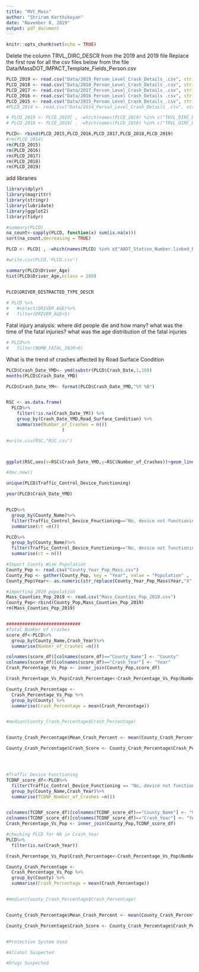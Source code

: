 ---
title: "MVC_Mass"
author: "Shriram Karthikeyan"
date: "November 8, 2019"
output: pdf_document
---

```{r setup, include=FALSE}
knitr::opts_chunk$set(echo = TRUE)
```

Delete the column TRVL_DIRC_DESCR from the 2019 and 2019 file
Replace the first row for all the csv files below from the file Data/MassDOT_IMPACT_Template_Fields_Person.csv
```{r}
PLCD_2019 <- read.csv("Data/2019_Person_Level_Crash_Details_.csv", stringsAsFactors=FALSE)
PLCD_2018 <- read.csv("Data/2018_Person_Level_Crash_Details_.csv", stringsAsFactors=FALSE)
PLCD_2017 <- read.csv("Data/2017_Person_Level_Crash_Details_.csv", stringsAsFactors=FALSE)
PLCD_2016 <- read.csv("Data/2016_Person_Level Crash_Details .csv", stringsAsFactors=FALSE)
PLCD_2015 <- read.csv("Data/2015_Person_Level_Crash_Details_.csv", stringsAsFactors=FALSE)
#PLCD_2014 <- read.csv("Data/2014_Person_Level_Crash_Details_.csv", stringsAsFactors=FALSE)

```


```{r}
# PLCD_2019 <- PLCD_2019[ , -which(names(PLCD_2019) %in% c("TRVL_DIRC_DESCR"))]
# PLCD_2018 <- PLCD_2018[ , -which(names(PLCD_2018) %in% c("TRVL_DIRC_DESCR"))]

```


```{r}
PLCD<- rbind(PLCD_2015,PLCD_2016,PLCD_2017,PLCD_2018,PLCD_2019)
#rm(PLCD_2014)
rm(PLCD_2015)
rm(PLCD_2016)
rm(PLCD_2017)
rm(PLCD_2018)
rm(PLCD_2019)
```



add libraries
```{r}
library(dplyr)
library(magrittr)
library(stringr)
library(lubridate)
library(ggplot2)
library(tidyr)
```

```{r}
#summary(PLCD)
na_count<-sapply(PLCD, function(x) sum(is.na(x)))
sort(na_count,decreasing = TRUE)
```




```{r}



PLCD <- PLCD[ , -which(names(PLCD) %in% c("AADT_Station_Number.linked_RD","Milemarker","Opposing_Direction_Speed_Limit.linked_RD","Undivided_Left_Shoulder_Width.linked_RD","Number_of_Peak_Hour_Lanes.linked_RD","AADT_Derivation.linked_RD","Undivided_Left_Shoulder_Type.linked_RD","Truck_Exclusion_Type.linked_RD","Truck_Exclusion_Time.linked_RD","Left_Shoulder_Width.linked_RD ","Median_Width.linked_RD","Vehicle_Sequence_of_Events_.All_Vehicles.","Vehicle_Travel_Direction_.All_Vehicles.","Distance_and_Direction_from_Intersection","Distance_and_Direction_from_Milemarker","Vehicle_Configuration_.All_Vehicles.","RPA","Is_Geocoded","Geocoding_Method","Vehicle_Owner_City_Town"))]

#write.csv(PLCD,'PLCD.csv')

```



```{r}
summary(PLCD$Driver_Age)
hist(PLCD$Driver_Age,nclass = 100)


PLCD$DRIVER_DISTRACTED_TYPE_DESCR
  
# PLCD %>%
#   #select(DRIVER_AGE)%>%
#   filter(DRIVER_AGE<5)
```


Fatal injury analysis:
where did people die and how many?
what was the time of the fatal injuries?
what was the age distribution of the fatal injuries
```{r}
# PLCD%>%
#   filter(NUMB_FATAL_INJR>0)
```



What is the trend of crashes affected by Road Surface Condition
```{r}


PLCD$Crash_Date_YMD<- ymd(substr(PLCD$Crash_Date,1,10))
months(PLCD$Crash_Date_YMD)

PLCD$Crash_Date_YM<- format(PLCD$Crash_Date_YMD,"%Y %B")


RSC <- as.data.frame(
  PLCD%>%
    filter(!is.na(Crash_Date_YM)) %>%
    group_by(Crash_Date_YMD,Road_Surface_Condition) %>%
    summarise(Number_of_Crashes = n())
                     )

#write.csv(RSC,"RSC.csv")



ggplot(RSC,aes(x=RSC$Crash_Date_YMD,y=RSC$Number_of_Crashes))+geom_line(aes(color=Road_Surface_Condition),alpha=0.8)+theme(axis.text.x = element_text(angle = 90, hjust = 1))

#dev.new()
```



```{r}

unique(PLCD$Traffic_Control_Device_Functioning)

year(PLCD$Crash_Date_YMD)


PLCD%>%
  group_by(County_Name)%>%
  filter(Traffic_Control_Device_Fnuctioning=="No, device not functioning" & year(Crash_Date_YMD)==2019)%>%
  summarise(ct =n())

PLCD%>%
  group_by(County_Name)%>%
  filter(Traffic_Control_Device_Functioning=="No, device not functioning" & year(Crash_Date_YMD)==2019)%>%
  summarise(ct = n())

```



```{r}

#Import County Wise Population
County_Pop <- read.csv("County_Year_Pop_Mass.csv")
County_Pop <- gather(County_Pop, key = "Year", value = "Population" ,  2:5)
County_Pop$Year<- as.numeric(str_replace(County_Year_Pop_Mass$Year,"X",""))

#importing 2019 population
Mass_Counties_Pop_2019 <- read.csv("Mass_Counties_Pop_2019.csv")
County_Pop<-rbind(County_Pop,Mass_Counties_Pop_2019)
rm(Mass_Counties_Pop_2019)


############################
#Total Number of Crashes
score_df<-PLCD%>%
  group_by(County_Name,Crash_Year)%>%
  summarise(Number_of_Crashes =n())

colnames(score_df)[colnames(score_df)=="County_Name"] <- "County"
colnames(score_df)[colnames(score_df)=="Crash_Year"] <- "Year"
Crash_Percentage_Vs_Pop <- inner_join(County_Pop,score_df)

Crash_Percentage_Vs_Pop$Crash_Percentage<-Crash_Percentage_Vs_Pop$Number_of_Crashes/Crash_Percentage_Vs_Pop$Population

County_Crash_Percentage <-
  Crash_Percentage_Vs_Pop %>%
  group_by(County) %>%
  summarise(Crash_Percentage = mean(Crash_Percentage))


#median(County_Crash_Percentage$Crash_Percentage)


County_Crash_Percentage$Mean_Crash_Percent <- mean(County_Crash_Percentage$Crash_Percentage)

County_Crash_Percentage$Crash_Score <- County_Crash_Percentage$Crash_Percentage/County_Crash_Percentage$Mean_Crash_Percent




#Traffic Device Functioning
TCDNF_score_df<-PLCD%>%
  filter(Traffic_Control_Device_Functioning == "No, device not functioning")%>%
  group_by(County_Name,Crash_Year)%>%
  summarise(TCDNF_Number_of_Crashes =n())


colnames(TCDNF_score_df)[colnames(TCDNF_score_df)=="County_Name"] <- "County"
colnames(TCDNF_score_df)[colnames(TCDNF_score_df)=="Crash_Year"] <- "Year"
Crash_Percentage_Vs_Pop <- inner_join(County_Pop,TCDNF_score_df)

#checking PLCD for NA in Crash_Year
PLCD%>%
  filter(is.na(Crash_Year))

Crash_Percentage_Vs_Pop$Crash_Percentage<-Crash_Percentage_Vs_Pop$Number_of_Crashes/Crash_Percentage_Vs_Pop$Population

County_Crash_Percentage <-
  Crash_Percentage_Vs_Pop %>%
  group_by(County) %>%
  summarise(Crash_Percentage = mean(Crash_Percentage))


#median(County_Crash_Percentage$Crash_Percentage)


County_Crash_Percentage$Mean_Crash_Percent <- mean(County_Crash_Percentage$Crash_Percentage)

County_Crash_Percentage$Crash_Score <- County_Crash_Percentage$Crash_Percentage/County_Crash_Percentage$Mean_Crash_Percent


#Protective System Used

#Alcohol Suspected

#Drugs Suspected




```

